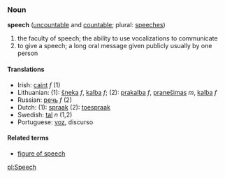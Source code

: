 ===Noun===
'''speech''' ([[uncountable]] and [[countable]]; plural: [[speeches]])

<!-- not real defs - just show basic senses... -->
#the faculty of speech; the ability to use vocalizations to communicate
#to give a speech; a long oral message given publicly usually by one person

====Translations====
*Irish: [[caint]] ''f'' (1)
*Lithuanian: (1): [[šneka]] ''f'', [[kalba]] ''f''; (2): [[prakalba]] ''f'', [[pranešimas]] ''m'', [[kalba]] ''f''
*Russian: [[речь]] ''f'' (2)
*Dutch: (1): [[spraak]] (2): [[toespraak]]
*Swedish: [[tal]] ''n'' (1,2)
*Portuguese: [[voz]], discurso

====Related terms====
*[[figure of speech]]

[[pl:Speech]]
